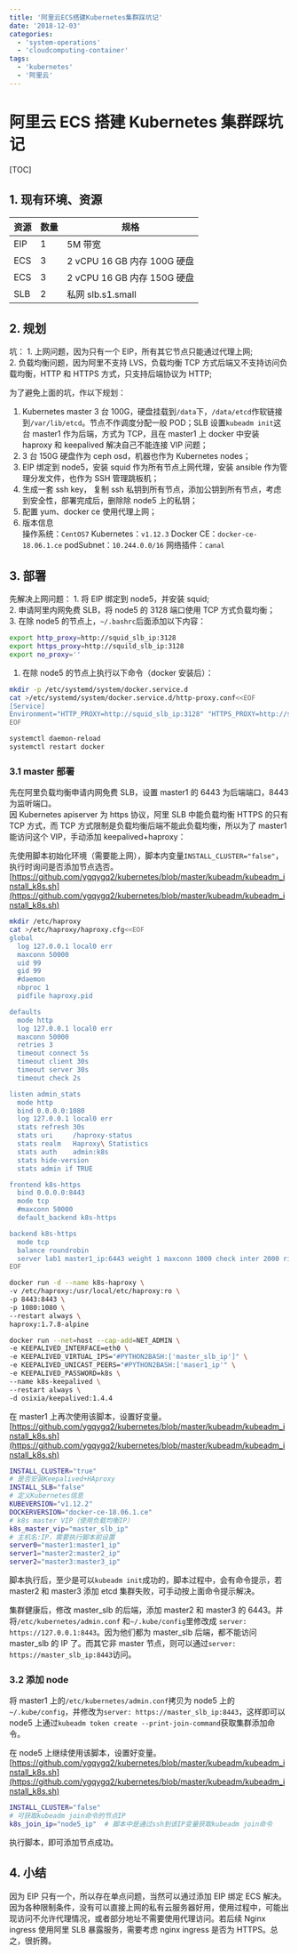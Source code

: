 ```yaml
---
title: '阿里云ECS搭建Kubernetes集群踩坑记'
date: '2018-12-03'
categories:
  - 'system-operations'
  - 'cloudcomputing-container'
tags:
  - 'kubernetes'
  - '阿里云'
---
```


# 阿里云 ECS 搭建 Kubernetes 集群踩坑记

[TOC]

## 1. 现有环境、资源

| 资源 | 数量 | 规格                        |
| ---- | ---- | --------------------------- |
| EIP  | 1    | 5M 带宽                     |
| ECS  | 3    | 2 vCPU 16 GB 内存 100G 硬盘 |
| ECS  | 3    | 2 vCPU 16 GB 内存 150G 硬盘 |
| SLB  | 2    | 私网 slb.s1.small           |

## 2. 规划

坑： 1. 上网问题，因为只有一个 EIP，所有其它节点只能通过代理上网;  
2. 负载均衡问题，因为阿里不支持 LVS，负载均衡 TCP 方式后端又不支持访问负载均衡，HTTP 和 HTTPS 方式，只支持后端协议为 HTTP;

为了避免上面的坑，作以下规划：

1. Kubernetes master 3 台 100G，硬盘挂载到`/data`下，`/data/etcd`作软链接到`/var/lib/etcd`。节点不作调度分配一般 POD；SLB 设置`kubeadm init`这台 master1 作为后端，方式为 TCP，且在 master1 上 docker 中安装 haproxy 和 keepalived 解决自己不能连接 VIP 问题；
2. 3 台 150G 硬盘作为 ceph osd，机器也作为 Kubernetes nodes；
3. EIP 绑定到 node5，安装 squid 作为所有节点上网代理，安装 ansible 作为管理分发文件，也作为 SSH 管理跳板机；
4. 生成一套 ssh key， 复制 ssh 私钥到所有节点，添加公钥到所有节点，考虑到安全性，部署完成后，删除除 node5 上的私钥；
5. 配置 yum、docker ce 使用代理上网；
6. 版本信息  
   操作系统：`CentOS7` Kubernetes：`v1.12.3` Docker CE：`docker-ce-18.06.1.ce` podSubnet：`10.244.0.0/16` 网络插件：`canal`

## 3. 部署

先解决上网问题： 1. 将 EIP 绑定到 node5，并安装 squid;  
2. 申请阿里内网免费 SLB，将 node5 的 3128 端口使用 TCP 方式负载均衡；  
3. 在除 node5 的节点上，`~/.bashrc`后面添加以下内容：

```bash
export http_proxy=http://squid_slb_ip:3128
export https_proxy=http://squild_slb_ip:3128
export no_proxy=''
```

1. 在除 node5 的节点上执行以下命令（docker 安装后）：

```bash
mkdir -p /etc/systemd/system/docker.service.d
cat >/etc/systemd/system/docker.service.d/http-proxy.conf<<EOF
[Service]
Environment="HTTP_PROXY=http://squid_slb_ip:3128" "HTTPS_PROXY=http://squid_slb_ip:3128" "NO_PROXY="
EOF

systemctl daemon-reload
systemctl restart docker
```

### 3.1 master 部署

先在阿里负载均衡申请内网免费 SLB，设置 master1 的 6443 为后端端口，8443 为监听端口。  
因 Kubernetes apiserver 为 https 协议，阿里 SLB 中能负载均衡 HTTPS 的只有 TCP 方式，而 TCP 方式限制是负载均衡后端不能此负载均衡，所以为了 master1 能访问这个 VIP，手动添加 keepalived+haproxy：

先使用脚本初始化环境（需要能上网），脚本内变量`INSTALL_CLUSTER="false"`，执行时询问是否添加节点选否。 [https://github.com/ygqygq2/kubernetes/blob/master/kubeadm/kubeadm_install_k8s.sh](https://github.com/ygqygq2/kubernetes/blob/master/kubeadm/kubeadm_install_k8s.sh)

```bash
mkdir /etc/haproxy
cat >/etc/haproxy/haproxy.cfg<<EOF
global
  log 127.0.0.1 local0 err
  maxconn 50000
  uid 99
  gid 99
  #daemon
  nbproc 1
  pidfile haproxy.pid

defaults
  mode http
  log 127.0.0.1 local0 err
  maxconn 50000
  retries 3
  timeout connect 5s
  timeout client 30s
  timeout server 30s
  timeout check 2s

listen admin_stats
  mode http
  bind 0.0.0.0:1080
  log 127.0.0.1 local0 err
  stats refresh 30s
  stats uri     /haproxy-status
  stats realm   Haproxy\ Statistics
  stats auth    admin:k8s
  stats hide-version
  stats admin if TRUE

frontend k8s-https
  bind 0.0.0.0:8443
  mode tcp
  #maxconn 50000
  default_backend k8s-https

backend k8s-https
  mode tcp
  balance roundrobin
  server lab1 master1_ip:6443 weight 1 maxconn 1000 check inter 2000 rise 2 fall 3  # 注意更换IP
EOF

docker run -d --name k8s-haproxy \
-v /etc/haproxy:/usr/local/etc/haproxy:ro \
-p 8443:8443 \
-p 1080:1080 \
--restart always \
haproxy:1.7.8-alpine

docker run --net=host --cap-add=NET_ADMIN \
-e KEEPALIVED_INTERFACE=eth0 \
-e KEEPALIVED_VIRTUAL_IPS="#PYTHON2BASH:['master_slb_ip']" \
-e KEEPALIVED_UNICAST_PEERS="#PYTHON2BASH:['maser1_ip'" \
-e KEEPALIVED_PASSWORD=k8s \
--name k8s-keepalived \
--restart always \
-d osixia/keepalived:1.4.4
```

在 master1 上再次使用该脚本，设置好变量。 [https://github.com/ygqygq2/kubernetes/blob/master/kubeadm/kubeadm_install_k8s.sh](https://github.com/ygqygq2/kubernetes/blob/master/kubeadm/kubeadm_install_k8s.sh)

```bash
INSTALL_CLUSTER="true"
# 是否安装Keepalived+HAproxy
INSTALL_SLB="false"
# 定义Kubernetes信息
KUBEVERSION="v1.12.2"
DOCKERVERSION="docker-ce-18.06.1.ce"
# k8s master VIP（使用负载均衡IP）
k8s_master_vip="master_slb_ip"
# 主机名:IP，需要执行脚本前设置
server0="master1:master1_ip"
server1="master2:master2_ip"
server2="master3:master3_ip"
```

脚本执行后，至少是可以`kubeadm init`成功的，脚本过程中，会有命令提示，若 master2 和 master3 添加 etcd 集群失败，可手动按上面命令提示解决。

集群健康后，修改 master_slb 的后端，添加 master2 和 master3 的 6443。并将`/etc/kubernetes/admin.conf` 和`~/.kube/config`里修改成 `server: https://127.0.0.1:8443`。因为他们都为 master_slb 后端，都不能访问 master_slb 的 IP 了。而其它非 master 节点，则可以通过`server: https://master_slb_ip:8443`访问。

### 3.2 添加 node

将 master1 上的`/etc/kubernetes/admin.conf`拷贝为 node5 上的`~/.kube/config`，并修改为`server: https://master_slb_ip:8443`，这样即可以 node5 上通过`kubeadm token create --print-join-command`获取集群添加命令。

在 node5 上继续使用该脚本，设置好变量。 [https://github.com/ygqygq2/kubernetes/blob/master/kubeadm/kubeadm_install_k8s.sh](https://github.com/ygqygq2/kubernetes/blob/master/kubeadm/kubeadm_install_k8s.sh)

```bash
INSTALL_CLUSTER="false"
# 可获取kubeadm join命令的节点IP
k8s_join_ip="node5_ip"  # 脚本中是通过ssh到该IP变量获取kubeadm join命令
```

执行脚本，即可添加节点成功。

## 4. 小结

因为 EIP 只有一个，所以存在单点问题，当然可以通过添加 EIP 绑定 ECS 解决。因为各种限制条件，没有可以直接上网的私有云服务器好用，使用过程中，可能出现访问不允许代理情况，或者部分地址不需要使用代理访问。若后续 Nginx ingress 使用阿里 SLB 暴露服务，需要考虑 nginx ingress 是否为 HTTPS。总之，很折腾。
